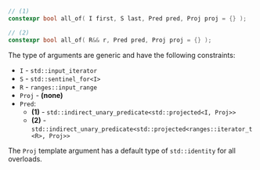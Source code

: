 ```cpp
// (1)
constexpr bool all_of( I first, S last, Pred pred, Proj proj = {} );

// (2)
constexpr bool all_of( R&& r, Pred pred, Proj proj = {} );
```

The type of arguments are generic and have the following constraints:
- `I` - `std::input_iterator`
- `S` - `std::sentinel_for<I>`
- `R` - `ranges::input_range`
- `Proj` - **(none)**
- `Pred`:
	- **(1)** - `std::indirect_unary_predicate<std::projected<I, Proj>>`
	- **(2)** - `std::indirect_unary_predicate<std::projected<ranges::iterator_t<R>, Proj>>`

The `Proj` template argument has a default type of `std::identity` for all overloads.
